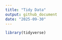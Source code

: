 ```yaml
---
title: "Tidy Data"
output: github_document
date: "2025-09-30"
---
```



```r
library(tidyverse)
```



